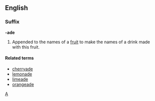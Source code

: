 ==English==
===Suffix===
'''-ade'''

#Appended to the names of a [[fruit]] to make the names of a drink made with this fruit.

====Related terms====
*[[cherryade]]
*[[lemonade]]
*[[limeade]]
*[[orangeade]]

[[Category:English suffixes|A]]